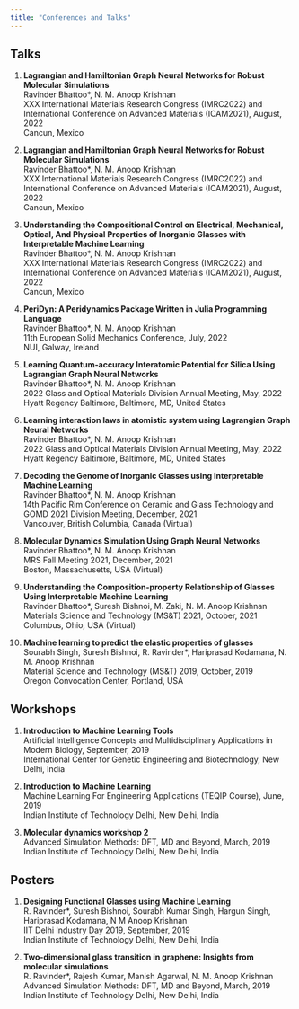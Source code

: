 ```yaml
---
title: "Conferences and Talks"
---
```


## Talks

1. __Lagrangian and Hamiltonian Graph Neural Networks for Robust Molecular Simulations__
\
Ravinder Bhattoo*, N. M. Anoop Krishnan
\
XXX International Materials Research Congress (IMRC2022) and International Conference on Advanced Materials (ICAM2021), August, 2022
\
Cancun, Mexico

2. __Lagrangian and Hamiltonian Graph Neural Networks for Robust Molecular Simulations__
\
Ravinder Bhattoo*, N. M. Anoop Krishnan
\
XXX International Materials Research Congress (IMRC2022) and International Conference on Advanced Materials (ICAM2021), August, 2022
\
Cancun, Mexico

3. __Understanding the Compositional Control on Electrical, Mechanical, Optical, And Physical Properties of Inorganic Glasses with Interpretable Machine Learning__
\
Ravinder Bhattoo*, N. M. Anoop Krishnan
\
XXX International Materials Research Congress (IMRC2022) and International Conference on Advanced Materials (ICAM2021), August, 2022
\
Cancun, Mexico

4. __PeriDyn: A Peridynamics Package Written in Julia Programming Language__
\
Ravinder Bhattoo*, N. M. Anoop Krishnan
\
11th European Solid Mechanics Conference, July, 2022
\
NUI, Galway, Ireland

5. __Learning Quantum-accuracy Interatomic Potential for Silica Using Lagrangian Graph Neural Networks__
\
Ravinder Bhattoo*, N. M. Anoop Krishnan
\
2022 Glass and Optical Materials Division Annual Meeting, May, 2022
\
Hyatt Regency Baltimore, Baltimore, MD, United States

6. __Learning interaction laws in atomistic system using Lagrangian Graph Neural Networks__
\
Ravinder Bhattoo*, N. M. Anoop Krishnan
\
2022 Glass and Optical Materials Division Annual Meeting, May, 2022
\
Hyatt Regency Baltimore, Baltimore, MD, United States

7. __Decoding the Genome of Inorganic Glasses using Interpretable Machine Learning__
\
Ravinder Bhattoo*, N. M. Anoop Krishnan
\
14th Pacific Rim Conference on Ceramic and Glass Technology and GOMD 2021 Division Meeting, December, 2021
\
Vancouver, British Columbia, Canada (Virtual)

8. __Molecular Dynamics Simulation Using Graph Neural Networks__
\
Ravinder Bhattoo*, N. M. Anoop Krishnan
\
MRS Fall Meeting 2021, December, 2021
\
Boston, Massachusetts, USA (Virtual)

9. __Understanding the Composition-property Relationship of Glasses Using Interpretable Machine Learning__
\
Ravinder Bhattoo*, Suresh Bishnoi, M. Zaki, N. M. Anoop Krishnan
\
Materials Science and Technology (MS&T) 2021, October, 2021
\
Columbus, Ohio, USA (Virtual)

10. __Machine learning to predict the elastic properties of glasses__
\
Sourabh Singh, Suresh Bishnoi, R. Ravinder*, Hariprasad Kodamana, N. M. Anoop Krishnan
\
Material Science and Technology (MS&T) 2019, October, 2019
\
Oregon Convocation Center, Portland, USA

## Workshops

1. __Introduction to Machine Learning Tools__
\
Artificial Intelligence Concepts and Multidisciplinary Applications in Modern Biology, September, 2019
\
International Center for Genetic Engineering and Biotechnology, New Delhi, India

2. __Introduction to Machine Learning__
\
Machine Learning For Engineering Applications (TEQIP Course), June, 2019
\
Indian Institute of Technology Delhi, New Delhi, India

3. __Molecular dynamics workshop 2__
\
Advanced Simulation Methods: DFT, MD and Beyond, March, 2019
\
Indian Institute of Technology Delhi, New Delhi, India

## Posters

1. __Designing Functional Glasses using Machine Learning__
\
R. Ravinder*, Suresh Bishnoi, Sourabh Kumar Singh, Hargun Singh, Hariprasad Kodamana, N M Anoop Krishnan
\
IIT Delhi Industry Day 2019, September, 2019
\
Indian Institute of Technology Delhi, New Delhi, India

2. __Two-dimensional glass transition in graphene: Insights from molecular simulations__
\
R. Ravinder*, Rajesh Kumar, Manish Agarwal, N. M. Anoop Krishnan
\
Advanced Simulation Methods: DFT, MD and Beyond, March, 2019
\
Indian Institute of Technology Delhi, New Delhi, India